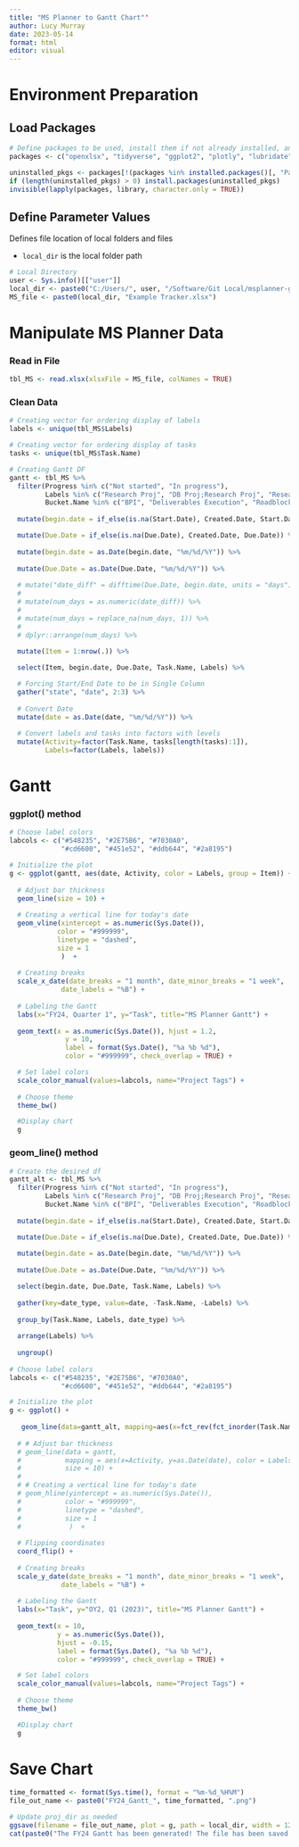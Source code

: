 ```yaml
---
title: "MS Planner to Gantt Chart"'
author: Lucy Murray
date: 2023-05-14
format: html
editor: visual
---
```


# Environment Preparation

## Load Packages

```r
# Define packages to be used, install them if not already installed, and open them with library
packages <- c("openxlsx", "tidyverse", "ggplot2", "plotly", "lubridate")

uninstalled_pkgs <- packages[!(packages %in% installed.packages()[, "Package"])]
if (length(uninstalled_pkgs) > 0) install.packages(uninstalled_pkgs)
invisible(lapply(packages, library, character.only = TRUE))
```

## Define Parameter Values

Defines file location of local folders and files

-   `local_dir` is the local folder path

```r
# Local Directory
user <- Sys.info()[["user"]]
local_dir <- paste0("C:/Users/", user, "/Software/Git Local/msplanner-gantt/")
MS_file <- paste0(local_dir, "Example Tracker.xlsx")
```

# Manipulate MS Planner Data

### Read in File

```r
tbl_MS <- read.xlsx(xlsxFile = MS_file, colNames = TRUE)
```

### Clean Data

```r
# Creating vector for ordering display of labels
labels <- unique(tbl_MS$Labels)

# Creating vector for ordering display of tasks
tasks <- unique(tbl_MS$Task.Name)

# Creating Gantt DF
gantt <- tbl_MS %>% 
  filter(Progress %in% c("Not started", "In progress"),
         Labels %in% c("Research Proj", "DB Proj;Research Proj", "Research Proj;Cloud Proj", "DB Proj;Research Proj;Cloud Proj", "Research Proj;Prog 2;Prog 3", "Research Proj;Prog 4", "Research Proj;Prog 1"),
         Bucket.Name %in% c("BPI", "Deliverables Execution", "Roadblocks/Needs Review")) %>% 
  
  mutate(begin.date = if_else(is.na(Start.Date), Created.Date, Start.Date)) %>% 

  mutate(Due.Date = if_else(is.na(Due.Date), Created.Date, Due.Date)) %>% 
    
  mutate(begin.date = as.Date(begin.date, "%m/%d/%Y")) %>% 
  
  mutate(Due.Date = as.Date(Due.Date, "%m/%d/%Y")) %>% 
  
  # mutate("date_diff" = difftime(Due.Date, begin.date, units = "days")) %>%
  # 
  # mutate(num_days = as.numeric(date_diff)) %>%
  # 
  # mutate(num_days = replace_na(num_days, 1)) %>%
  # 
  # dplyr::arrange(num_days) %>% 
  
  mutate(Item = 1:nrow(.)) %>% 

  select(Item, begin.date, Due.Date, Task.Name, Labels) %>%

  # Forcing Start/End Date to be in Single Column
  gather("state", "date", 2:3) %>%
  
  # Convert Date
  mutate(date = as.Date(date, "%m/%d/%Y")) %>% 
  
  # Convert labels and tasks into factors with levels
  mutate(Activity=factor(Task.Name, tasks[length(tasks):1]),
         Labels=factor(Labels, labels))
```

# Gantt

### ggplot() method

```r
# Choose label colors
labcols <- c("#548235", "#2E75B6", "#7030A0",
             "#cd6600", "#451e52", "#ddb644", "#2a8195")

# Initialize the plot
g <- ggplot(gantt, aes(date, Activity, color = Labels, group = Item)) +
  
  # Adjust bar thickness
  geom_line(size = 10) +
  
  # Creating a vertical line for today's date
  geom_vline(xintercept = as.numeric(Sys.Date()), 
            color = "#999999",
            linetype = "dashed",
            size = 1
             )  +
  
  # Creating breaks
  scale_x_date(date_breaks = "1 month", date_minor_breaks = "1 week",
             date_labels = "%B") +
  
  # Labeling the Gantt
  labs(x="FY24, Quarter 1", y="Task", title="MS Planner Gantt") +
  
  geom_text(x = as.numeric(Sys.Date()), hjust = 1.2,
              y = 10,
              label = format(Sys.Date(), "%a %b %d"), 
              color = "#999999", check_overlap = TRUE) +

  # Set label colors
  scale_color_manual(values=labcols, name="Project Tags") +
  
  # Choose theme
  theme_bw()

  #Display chart 
  g
```

### geom_line() method

```r

# Create the desired df
gantt_alt <- tbl_MS %>% 
  filter(Progress %in% c("Not started", "In progress"),
         Labels %in% c("Research Proj", "DB Proj;Research Proj", "Research Proj;Cloud Proj", "DB Proj;Research Proj;Cloud Proj", "Research Proj;Prog 2;Prog 3", "Research Proj;Prog 4", "Research Proj;Prog 1"),
         Bucket.Name %in% c("BPI", "Deliverables Execution", "Roadblocks/Needs Review")) %>% 
  
  mutate(begin.date = if_else(is.na(Start.Date), Created.Date, Start.Date)) %>% 

  mutate(Due.Date = if_else(is.na(Due.Date), Created.Date, Due.Date)) %>% 
    
  mutate(begin.date = as.Date(begin.date, "%m/%d/%Y")) %>% 
  
  mutate(Due.Date = as.Date(Due.Date, "%m/%d/%Y")) %>% 

  select(begin.date, Due.Date, Task.Name, Labels) %>%
  
  gather(key=date_type, value=date, -Task.Name, -Labels) %>% 
  
  group_by(Task.Name, Labels, date_type) %>%
  
  arrange(Labels) %>% 
  
  ungroup()
  
# Choose label colors
labcols <- c("#548235", "#2E75B6", "#7030A0",
             "#cd6600", "#451e52", "#ddb644", "#2a8195")

# Initialize the plot
g <- ggplot() +
  
   geom_line(data=gantt_alt, mapping=aes(x=fct_rev(fct_inorder(Task.Name)), y=date, color=Labels), size=10) +
  
  # # Adjust bar thickness
  # geom_line(data = gantt,
  #           mapping = aes(x=Activity, y=as.Date(date), color = Labels),
  #           size = 10) +
  # 
  # # Creating a vertical line for today's date
  # geom_hline(yintercept = as.numeric(Sys.Date()), 
  #           color = "#999999",
  #           linetype = "dashed",
  #           size = 1
  #            )  +
  
  # Flipping coordinates
  coord_flip() +
  
  # Creating breaks
  scale_y_date(date_breaks = "1 month", date_minor_breaks = "1 week",
             date_labels = "%B") +
  
  # Labeling the Gantt
  labs(x="Task", y="OY2, Q1 (2023)", title="MS Planner Gantt") +
  
  geom_text(x = 10,
            y = as.numeric(Sys.Date()),
            hjust = -0.15,
            label = format(Sys.Date(), "%a %b %d"),
            color = "#999999", check_overlap = TRUE) +

  # Set label colors
  scale_color_manual(values=labcols, name="Project Tags") +
  
  # Choose theme
  theme_bw()

  #Display chart 
  g
```

# Save Chart

```r
time_formatted <- format(Sys.time(), format = "%m-%d_%H%M")
file_out_name <- paste0("FY24_Gantt_", time_formatted, ".png") 

# Update proj_dir as needed
ggsave(filename = file_out_name, plot = g, path = local_dir, width = 12, height = 8, units = c("in"))
cat(paste0("The FY24 Gantt has been generated! The file has been saved to: \n", local_dir, "", file_out_name))
```
